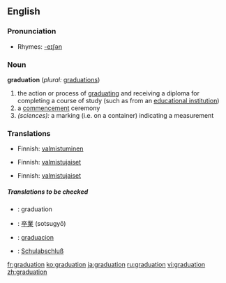==English==

===Pronunciation===
*Rhymes: [[Rhymes:English:-eɪʃǝn|-eɪʃǝn]]

===Noun===
'''graduation'''  (''plural:'' [[graduations]])

# the action or process of [[graduate|graduating]] and receiving a diploma for completing a course of study (such as from an [[educational institution]])
# a [[commencement]] ceremony
# ''(sciences):'' a marking (i.e. on a container) indicating a measurement

===Translations===
{{rfc-level|Translations at L3+ (AutoFormat would have corrected level of Translations)}}
{{trans-top|the action or process of graduating}}
*Finnish: [[valmistuminen]]
{{trans-mid}}
{{trans-bottom}}

{{trans-top|a commencement ceremony}}
*Finnish: [[valmistujaiset]]
{{trans-mid}}
{{trans-bottom}}

{{trans-top|a marking (i.e. on a container) indicating a measurement}}
*Finnish: [[valmistujaiset]]
{{trans-mid}}
{{trans-bottom}}

=====Translations to be checked=====
{{checktrans}}
{{top}}
*{{ttbc|Interlingua}}: graduation
*{{ttbc|Japanese}}: [[卒業]] (sotsugyō)
{{mid}}
*{{ttbc|Spanish}}: [[graduacion]]
*{{ttbc|German}}: [[Schulabschluß]]
{{bottom}}

[[fr:graduation]]
[[ko:graduation]]
[[ja:graduation]]
[[ru:graduation]]
[[vi:graduation]]
[[zh:graduation]]